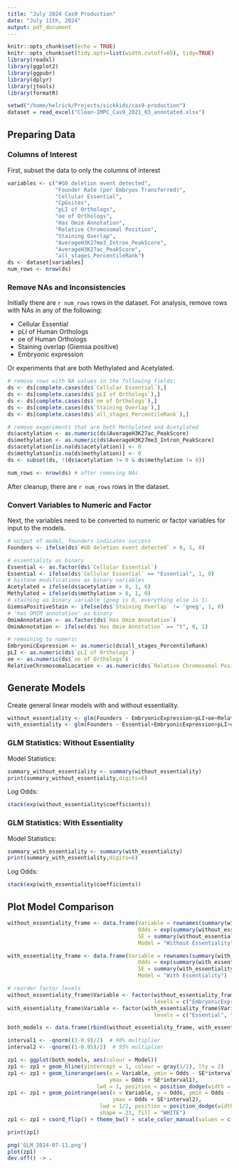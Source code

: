 ```yaml
---
title: "July 2024 Cas9 Production"
date: "July 11th, 2024"
output: pdf_document
---
```


```r
knitr::opts_chunk$set(echo = TRUE)
knitr::opts_chunk$set(tidy.opts=list(width.cutoff=65), tidy=TRUE)
library(readxl)
library(ggplot2)
library(ggpubr)
library(dplyr)
library(jtools)
library(formatR)

setwd("/home/helrick/Projects/sickkids/cas9-production")
dataset = read_excel("Clean-IMPC_Cas9_2021_03_annotated.xlsx")
```

## Preparing Data 

### Columns of Interest
First, subset the data to only the columns of interest 
```r
variables <- c("#G0 deletion event detected",
               "Founder Rate (per Embryos Transferred)",
               "Cellular Essential",
               "CpGsites",
               "pLI of Orthologs",
               "oe of Orthologs",
               "Has Omim Annotation",
               "Relative Chromosomal Position",
               "Staining Overlap",
               "AverageH3K27me3_Intron_PeakScore",
               "AverageH3K27ac_PeakScore",
               "all_stages_PercentileRank")
ds <- dataset[variables]
num_rows <- nrow(ds)
```

### Remove NAs and Inconsistencies

Initially there are `r num_rows` rows in the dataset. For analysis, remove rows with NAs in any of the following:

* Cellular Essential
* pLI of Human Orthologs
* oe of Human Orthologs
* Staining overlap (Giemsa positive)
* Embryonic expression

Or experiments that are both Methylated and Acetylated.
```r
# remove rows with NA values in the following fields:
ds <- ds[complete.cases(ds$`Cellular Essential`),]
ds <- ds[complete.cases(ds$`pLI of Orthologs`),]
ds <- ds[complete.cases(ds$`oe of Orthologs`),]
ds <- ds[complete.cases(ds$`Staining Overlap`),]
ds <- ds[complete.cases(ds$`all_stages_PercentileRank`),]

# remove experiments that are both Methylated and Acetylated
ds$acetylation <- as.numeric(ds$AverageH3K27ac_PeakScore)
ds$methylation <- as.numeric(ds$AverageH3K27me3_Intron_PeakScore)
ds$acetylation[is.na(ds$acetylation)] <- 0
ds$methylation[is.na(ds$methylation)] <- 0
ds <- subset(ds, !(ds$acetylation != 0 & ds$methylation != 0))

num_rows <- nrow(ds) # after removing NAs
```

After cleanup, there are `r num_rows` rows in the dataset. 

### Convert Variables to Numeric and Factor

Next, the variables need to be converted to numeric or factor variables for input to the models.

```r
# output of model, founders indicates success
Founders <- ifelse(ds$`#G0 deletion event detected` > 0, 1, 0)

# essentiality as binary
Essential <- as.factor(ds$`Cellular Essential`)
Essential <- ifelse(ds$`Cellular Essential` == "Essential", 1, 0)
# histone modifications as binary variables 
Acetylated = ifelse(ds$acetylation > 0, 1, 0)
Methylated = ifelse(ds$methylation > 0, 1, 0)
# staining as binary variable (gneg is 0, everything else is 1) 
GiemsaPositiveStain <- ifelse(ds$`Staining Overlap` != 'gneg', 1, 0)
# 'has OMIM annotation' as binary
OmimAnnotation <- as.factor(ds$`Has Omim Annotation`)
OmimAnnotation <- ifelse(ds$`Has Omim Annotation` == "t", 0, 1)

# remaining to numeric
EmbryonicExpression <- as.numeric(ds$all_stages_PercentileRank)
pLI <- as.numeric(ds$`pLI of Orthologs`)
oe <- as.numeric(ds$`oe of Orthologs`)
RelativeChromosomalLocation <- as.numeric(ds$`Relative Chromosomal Position`)
```

## Generate Models

Create general linear models with and without essentiality.
```r
without_essentiality <- glm(Founders ~ EmbryonicExpression+pLI+oe+RelativeChromosomalLocation+Acetylated+Methylated+GiemsaPositiveStain+OmimAnnotation, data=ds)
with_essentiality <- glm(Founders ~ Essential+EmbryonicExpression+pLI+oe+RelativeChromosomalLocation+Acetylated+Methylated+GiemsaPositiveStain+OmimAnnotation, data=ds)
```

### GLM Statistics: Without Essentiality

Model Statistics:
```r
summary_without_essentiality <- summary(without_essentiality)
print(summary_without_essentiality,digits=6)
```
Log Odds:
```r
stack(exp(without_essentiality$coefficients))
```

### GLM Statistics: With Essentiality
Model Statistics:
```r
summary_with_essentiality <- summary(with_essentiality)
print(summary_with_essentiality,digits=6)
```
Log Odds:
```r
stack(exp(with_essentiality$coefficients))
```

## Plot Model Comparison
```r

without_essentiality_frame <- data.frame(Variable = rownames(summary(without_essentiality)$coef)[2:length(without_essentiality$coef)],
                                         Odds = exp(summary(without_essentiality)$coef[, 1][2:length(without_essentiality$coef)]),
                                         SE = summary(without_essentiality)$coef[, 2][2:length(without_essentiality$coef)],
                                         Model = "Without Essentiality")

with_essentiality_frame <- data.frame(Variable = rownames(summary(with_essentiality)$coef)[2:length(with_essentiality$coef)],
                                         Odds = exp(summary(with_essentiality)$coef[, 1][2:length(with_essentiality$coef)]),
                                         SE = summary(with_essentiality)$coef[, 2][2:length(with_essentiality$coef)],
                                         Model = "With Essentiality")

# reorder factor levels
without_essentiality_frame$Variable <- factor(without_essentiality_frame$Variable, 
                                              levels = c("EmbryonicExpression", "pLI", "oe", "Methylated", "Acetylated", "GiemsaPositiveStain", "RelativeChromosomalLocation", "OmimAnnotation"))
with_essentiality_frame$Variable <- factor(with_essentiality_frame$Variable, 
                                              levels = c("Essential", "EmbryonicExpression", "pLI", "oe", "Methylated", "Acetylated", "GiemsaPositiveStain", "RelativeChromosomalLocation", "OmimAnnotation"))

both_models <- data.frame(rbind(without_essentiality_frame, with_essentiality_frame))

interval1 <- -qnorm((1-0.9)/2)  # 90% multiplier
interval2 <- -qnorm((1-0.95)/2)  # 95% multiplier

zp1 <- ggplot(both_models, aes(colour = Model))
zp1 <- zp1 + geom_hline(yintercept = 1, colour = gray(1/2), lty = 2)
zp1 <- zp1 + geom_linerange(aes(x = Variable, ymin = Odds - SE*interval1,
                                ymax = Odds + SE*interval1),
                            lwd = 1, position = position_dodge(width = 1/2))
zp1 <- zp1 + geom_pointrange(aes(x = Variable, y = Odds, ymin = Odds - SE*interval2,
                                 ymax = Odds + SE*interval2),
                             lwd = 1/2, position = position_dodge(width = 1/2),
                             shape = 21, fill = "WHITE")
zp1 <- zp1 + coord_flip() + theme_bw() + scale_color_manual(values = c("#b0b0b0", "#545454")) + theme(axis.title.y = element_blank()) 

print(zp1)

png('GLM_2024-07-11.png')
plot(zp1)
dev.off() -> .
```

